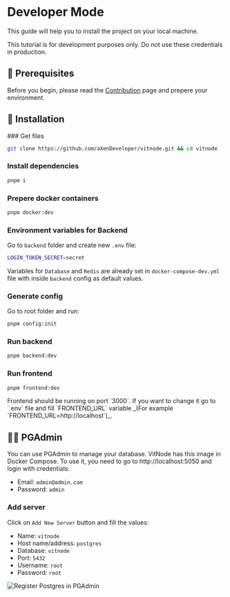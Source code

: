 
# Developer Mode

This guide will help you to install the project on your local machine.

<Callout type="error" emoji="❌">
  This tutorial is for development purposes only. Do not use these credentials
  in production.
</Callout>

## 📝 Prerequisites

Before you begin, please read the [Contribution](/contribution) page and prepere your environment.

## 🚀 Installation

<Steps>
### Get files

```bash
git clone https://github.com/aXenDeveloper/vitnode.git && cd vitnode
```

### Install dependencies

```bash
pnpm i
```

### Prepere docker containers

```bash
pnpm docker:dev
```

### Environment variables for Backend

Go to `backend` folder and create new `.env` file:

```bash
LOGIN_TOKEN_SECRET=secret
```

Variables for `Database` and `Redis` are already set in `docker-compose-dev.yml` file with inside `backend` config as default values.

### Generate config

Go to root folder and run:

```bash
pnpm config:init
```

### Run backend

```bash
pnpm backend:dev
```

### Run frontend

```bash
pnpm frontend:dev
```

<Callout type="info" emoji="ℹ️">
  Frontend should be running on port `3000`. If you want to change it go to
  `.env` file and fill `FRONTEND_URL` variable _(For example
  `FRONTEND_URL=http://localhost`)_.
</Callout>

</Steps>

## 🧑‍💻 PGAdmin

You can use PGAdmin to manage your database. VitNode has this image in Docker Compose. To use it, you need to go to http://localhost:5050 and login with credentials:

- Email: `admin@admin.com`
- Password: `admin`

### Add server

Click on `Add New Server` button and fill the values:

- Name: `vitnode`
- Host name/address: `postgres`
- Database: `vitnode`
- Port: `5432`
- Username: `root`
- Password: `root`

<Img src={registerPostgres} alt="Register Postgres in PGAdmin" />
